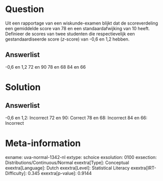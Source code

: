 Question
========

Uit een rapportage van een wiskunde-examen blijkt dat de scoreverdeling
een gemiddelde score van 78 en een standaardafwijking van 10 heeft.
Definieer de scores van twee studenten die respectievelijk een
gestandaardiseerde score (*z*-score) van -0,6 en 1,2 hebben.

Answerlist
----------

-0,6 en 1,2
72 en 90
78 en 68
84 en 66

Solution
========

Answerlist
----------

-0,6 en 1,2: Incorrect
72 en 90: Correct
78 en 68: Incorrect
84 en 66: Incorrect

Meta-information
================
exname: uva-normal-1342-nl
extype: schoice
exsolution: 0100
exsection: Distributions/Continuous/Normal
exextra[Type]: Conceptual
exextra[Language]: Dutch
exextra[Level]: Statistical Literacy
exextra[IRT-Difficulty]: 0.345
exextra[p-value]: 0.9144
